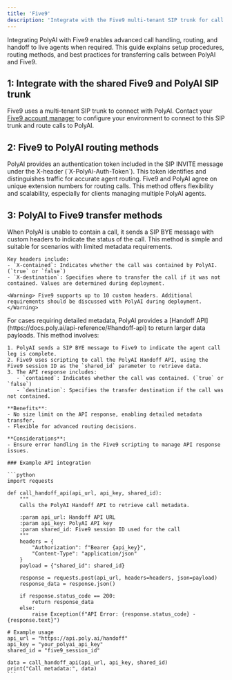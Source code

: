 ```yaml
---
title: 'Five9'
description: 'Integrate with the Five9 multi-tenant SIP trunk for call routing and management.'
---
```


Integrating PolyAI with Five9 enables advanced call handling, routing, and handoff to live agents when required. This guide explains setup procedures, routing methods, and best practices for transferring calls between PolyAI and Five9.

## 1: Integrate with the shared Five9 and PolyAI SIP trunk

Five9 uses a multi-tenant SIP trunk to connect with PolyAI. Contact your [Five9 account manager](https://www.five9.com/) to configure your environment to connect to this SIP trunk and route calls to PolyAI.

## 2: Five9 to PolyAI routing methods

<Tabs>
  <Tab title="Authentication token">
    PolyAI provides an authentication token included in the SIP INVITE message under the X-header (`X-PolyAi-Auth-Token`). This token identifies and distinguishes traffic for accurate agent routing.
  </Tab>
  <Tab title="Dialed extension">
    Five9 and PolyAI agree on unique extension numbers for routing calls. This method offers flexibility and scalability, especially for clients managing multiple PolyAI agents.
  </Tab>
</Tabs>

## 3: PolyAI to Five9 transfer methods

<Tabs>
  <Tab title="SIP BYE with custom headers">
    When PolyAI is unable to contain a call, it sends a SIP BYE message with custom headers to indicate the status of the call. This method is simple and suitable for scenarios with limited metadata requirements.

    Key headers include:
    - `X-contained`: Indicates whether the call was contained by PolyAI. (`true` or `false`)
    - `X-destination`: Specifies where to transfer the call if it was not contained. Values are determined during deployment.

    <Warning> Five9 supports up to 10 custom headers. Additional requirements should be discussed with PolyAI during deployment. </Warning>
  </Tab>
  <Tab title="PolyAI Handoff API">
    For cases requiring detailed metadata, PolyAI provides a [Handoff API](https://docs.poly.ai/api-reference/#handoff-api) to return larger data payloads. This method involves:

    1. PolyAI sends a SIP BYE message to Five9 to indicate the agent call leg is complete.
    2. Five9 uses scripting to call the PolyAI Handoff API, using the Five9 session ID as the `shared_id` parameter to retrieve data.
    3. The API response includes:
       - `contained`: Indicates whether the call was contained. (`true` or `false`)
       - `destination`: Specifies the transfer destination if the call was not contained.

    **Benefits**:
    - No size limit on the API response, enabling detailed metadata transfer.
    - Flexible for advanced routing decisions.

    **Considerations**:
    - Ensure error handling in the Five9 scripting to manage API response issues.

    ### Example API integration

    ```python
    import requests

    def call_handoff_api(api_url, api_key, shared_id):
        """
        Calls the PolyAI Handoff API to retrieve call metadata.

        :param api_url: Handoff API URL
        :param api_key: PolyAI API key
        :param shared_id: Five9 session ID used for the call
        """
        headers = {
            "Authorization": f"Bearer {api_key}",
            "Content-Type": "application/json"
        }
        payload = {"shared_id": shared_id}

        response = requests.post(api_url, headers=headers, json=payload)
        response_data = response.json()

        if response.status_code == 200:
            return response_data
        else:
            raise Exception(f"API Error: {response.status_code} - {response.text}")

    # Example usage
    api_url = "https://api.poly.ai/handoff"
    api_key = "your_polyai_api_key"
    shared_id = "five9_session_id"

    data = call_handoff_api(api_url, api_key, shared_id)
    print("Call metadata:", data)
    ```
  </Tab>
</Tabs>


